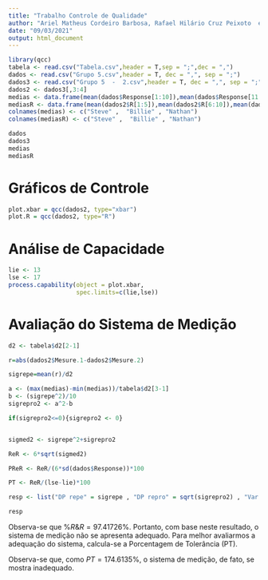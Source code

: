 ```yaml
---
title: "Trabalho Controle de Qualidade"
author: "Ariel Matheus Cordeiro Barbosa, Rafael Hilário Cruz Peixoto  e Tales Pereira Rodrigues"
date: "09/03/2021"
output: html_document
---
```



```r
library(qcc)
tabela <- read.csv("Tabela.csv",header = T,sep = ";",dec = ",")
dados <- read.csv("Grupo 5.csv",header = T, dec = ",", sep = ";")
dados3 <- read.csv("Grupo 5  -  2.csv",header = T, dec = ",", sep = ";")
dados2 <- dados3[,3:4]
medias <- data.frame(mean(dados$Response[1:10]),mean(dados$Response[11:20]),mean(dados$Response[21:30]))
mediasR <- data.frame(mean(dados2$R[1:5]),mean(dados2$R[6:10]),mean(dados2$R[11:5]))
colnames(medias) <- c("Steve" ,  "Billie" , "Nathan")
colnames(mediasR) <- c("Steve" ,  "Billie" , "Nathan")
```


```r
dados
dados3
medias
mediasR
```

# Gráficos de Controle
```r
plot.xbar = qcc(dados2, type="xbar")
plot.R = qcc(dados2, type="R")
```


# Análise de Capacidade 
```r
lie <- 13
lse <- 17
process.capability(object = plot.xbar,
                   spec.limits=c(lie,lse))
```


# Avaliação do Sistema de Medição
```r

d2 <- tabela$d2[2-1]

r=abs(dados2$Mesure.1-dados2$Mesure.2)

sigrepe=mean(r)/d2

a <- (max(medias)-min(medias))/tabela$d2[3-1]
b <- (sigrepe^2)/10
sigrepro2 <- a^2-b

if(sigrepro2<=0){sigrepro2 <- 0}


sigmed2 <- sigrepe^2+sigrepro2

ReR <- 6*sqrt(sigmed2)

PReR <- ReR/(6*sd(dados$Response))*100

PT <- ReR/(lse-lie)*100

resp <- list("DP repe" = sigrepe , "DP repro" = sqrt(sigrepro2) , "Var med" = sigmed2 , "R&R" = ReR , "%R&R" = PReR , "PT" = PT)

resp

```
Observa-se que $\%R\&R=97.41726\%$. Portanto, com base neste resultado, o sistema de medição não se apresenta adequado. Para melhor avaliarmos a adequação do sistema, calcula-se a Porcentagem de Tolerância (PT).

Observa-se que, como $PT=174.6135\%$, o sistema de medição, de fato, se mostra inadequado.